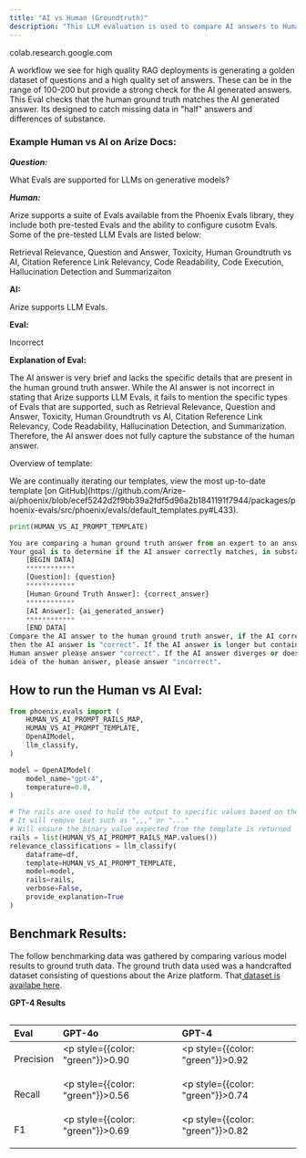 ```yaml
---
title: "AI vs Human (Groundtruth)"
description: "This LLM evaluation is used to compare AI answers to Human answers. Its very useful in RAG system benchmarking to compare the human generated groundtruth."
---
```


<Card title="Google Colab" href="https://colab.research.google.com/github/Arize-ai/phoenix/blob/main/tutorials/evals/evaluate_human_vs_ai_classifications.ipynb" icon="/images/image-10.png" horizontal >
colab.research.google.com
</Card>

A workflow we see for high quality RAG deployments is generating a golden dataset of questions and a high quality set of answers. These can be in the range of 100-200 but provide a strong check for the AI generated answers. This Eval checks that the human ground truth matches the AI generated answer. Its designed to catch missing data in "half" answers and differences of substance.

### Example Human vs AI on Arize Docs:

_**Question:**_

What Evals are supported for LLMs on generative models?

_**Human:**_

Arize supports a suite of Evals available from the Phoenix Evals library, they include both pre-tested Evals and the ability to configure cusotm Evals. Some of the pre-tested LLM Evals are listed below:

Retrieval Relevance, Question and Answer, Toxicity, Human Groundtruth vs AI, Citation Reference Link Relevancy, Code Readability, Code Execution, Hallucination Detection and Summarizaiton

**AI:**

Arize supports LLM Evals.

**Eval:**

Incorrect

**Explanation of Eval:**

The AI answer is very brief and lacks the specific details that are present in the human ground truth answer. While the AI answer is not incorrect in stating that Arize supports LLM Evals, it fails to mention the specific types of Evals that are supported, such as Retrieval Relevance, Question and Answer, Toxicity, Human Groundtruth vs AI, Citation Reference Link Relevancy, Code Readability, Hallucination Detection, and Summarization. Therefore, the AI answer does not fully capture the substance of the human answer.

Overview of template:

<Info>
We are continually iterating our templates, view the most up-to-date template [on GitHub](https://github.com/Arize-ai/phoenix/blob/ecef5242d2f9bb39a2fdf5d96a2b1841191f7944/packages/phoenix-evals/src/phoenix/evals/default_templates.py#L433).
</Info>

```python expandable
print(HUMAN_VS_AI_PROMPT_TEMPLATE)

You are comparing a human ground truth answer from an expert to an answer from an AI model.
Your goal is to determine if the AI answer correctly matches, in substance, the human answer.
    [BEGIN DATA]
    ************
    [Question]: {question}
    ************
    [Human Ground Truth Answer]: {correct_answer}
    ************
    [AI Answer]: {ai_generated_answer}
    ************
    [END DATA]
Compare the AI answer to the human ground truth answer, if the AI correctly answers the question,
then the AI answer is "correct". If the AI answer is longer but contains the main idea of the
Human answer please answer "correct". If the AI answer diverges or does not contain the main
idea of the human answer, please answer "incorrect".
```

## How to run the Human vs AI Eval:

```python expandable
from phoenix.evals import (
    HUMAN_VS_AI_PROMPT_RAILS_MAP,
    HUMAN_VS_AI_PROMPT_TEMPLATE,
    OpenAIModel,
    llm_classify,
)

model = OpenAIModel(
    model_name="gpt-4",
    temperature=0.0,
)

# The rails are used to hold the output to specific values based on the template
# It will remove text such as ",,," or "..."
# Will ensure the binary value expected from the template is returned
rails = list(HUMAN_VS_AI_PROMPT_RAILS_MAP.values())
relevance_classifications = llm_classify(
    dataframe=df,
    template=HUMAN_VS_AI_PROMPT_TEMPLATE,
    model=model,
    rails=rails,
    verbose=False,
    provide_explanation=True
)
```

## Benchmark Results:

The follow benchmarking data was gathered by comparing various model results to ground truth data. The ground truth data used was a handcrafted dataset consisting of questions about the Arize platform. That[ dataset is availabe here](https://storage.googleapis.com/arize-phoenix-assets/evals/human_vs_ai/human_vs_ai_classifications.csv).

**GPT-4 Results**

<Frame>
  <img src="/images/image-15.png" alt="" />
</Frame>

| Eval | GPT-4o | GPT-4 |
| :--- | :--- | :--- |
| Precision | <p style={{color: "green"}}>0.90 </p>| <p style={{color: "green"}}>0.92 </p>|
| Recall | <p style={{color: "green"}}>0.56 </p>| <p style={{color: "green"}}>0.74 </p>|
| F1 | <p style={{color: "green"}}>0.69 </p>| <p style={{color: "green"}}>0.82 </p>|

